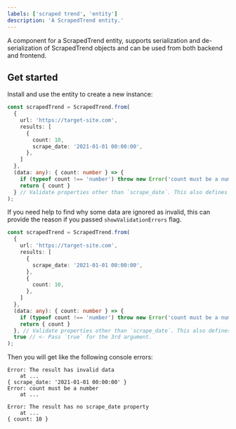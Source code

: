 ```yaml
---
labels: ['scraped trend', 'entity']
description: 'A ScrapedTrend entity.'
---
```


A component for a ScrapedTrend entity, supports serialization and de-serialization of ScrapedTrend objects and can be used from
both backend and frontend.

## Get started

Install and use the entity to create a new instance:

```ts
const scrapedTrend = ScrapedTrend.from(
  {
    url: 'https://target-site.com',
    results: [
      {
        count: 10,
        scrape_date: '2021-01-01 00:00:00',
      },
    ]
  },
  (data: any): { count: number } => {
    if (typeof count !== 'number') throw new Error('count must be a number')
    return { count }
  } // Validate properties other than `scrape_date`. This also defines data type of ScrapedTrend automatically.
);
```

If you need help to find why some data are ignored as invalid, this can provide the reason if you passed `showValidationErrors` flag.

```ts
const scrapedTrend = ScrapedTrend.from(
  {
    url: 'https://target-site.com',
    results: [
      {
        scrape_date: '2021-01-01 00:00:00',
      },
      {
        count: 10,
      },
    ]
  },
  (data: any): { count: number } => {
    if (typeof count !== 'number') throw new Error('count must be a number')
    return { count }
  }, // Validate properties other than `scrape_date`. This also defines data type of ScrapedTrend automatically.
  true // <- Pass `true` for the 3rd argument.
);
```

Then you will get like the following console errors:

```stderr
Error: The result has invalid data
    at ...
{ scrape_date: '2021-01-01 00:00:00' }
Error: count must be a number
    at ...

Error: The result has no scrape_date property
    at ...
{ count: 10 }
```

